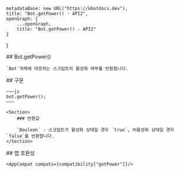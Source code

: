 
    metadataBase: new URL("https://kbotdocs.dev"),
    title: "Bot.getPower() - API2",
    openGraph: {
        ...openGraph,
        title: "Bot.getPower() - API2"
    }
}

<Section>
    ## Bot.getPower()

    `Bot`객체에 대응하는 스크립트의 활성화 여부를 반환합니다.
</Section>
<Section>
    ## 구문

    ~~~js
    bot.getPower();
    ~~~

    <Section>
        ### 반환값

        `Boolean` - 스크립트가 활성화 상태일 경우 `true`, 비활성화 상태일 경우 `false`를 반환합니다.
    </Section>
</Section>
<Section>
    ## 앱 호환성

    <AppCompat compats={compatibility["getPower"]}/>
</Section>